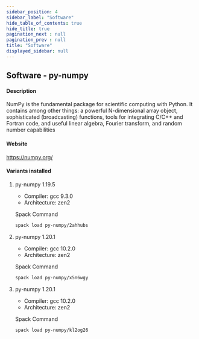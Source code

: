 ```yaml
---
sidebar_position: 4
sidebar_label: "Software"
hide_table_of_contents: true
hide_title: true
pagination_next : null
pagination_prev : null
title: "Software"
displayed_sidebar: null
---
```


## Software - py-numpy


#### Description
NumPy is the fundamental package for scientific computing with Python. It contains among other things: a powerful N-dimensional array object, sophisticated (broadcasting) functions, tools for integrating C/C++ and Fortran code, and useful linear algebra, Fourier transform, and random number capabilities

#### Website
https://numpy.org/

#### Variants installed

1. py-numpy 1.19.5

    - Compiler: gcc 9.3.0
    - Architecture: zen2

    Spack Command
    ```bash
    spack load py-numpy/2ahhubs
    ```

2. py-numpy 1.20.1

    - Compiler: gcc 10.2.0
    - Architecture: zen2

    Spack Command
    ```bash
    spack load py-numpy/x5n6wgy
    ```

3. py-numpy 1.20.1

    - Compiler: gcc 10.2.0
    - Architecture: zen2

    Spack Command
    ```bash
    spack load py-numpy/kl2og26
    ```

